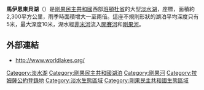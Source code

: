 {{Infobox lake
 | lake_name = 馬伊恩東貝湖
 | image_lake = Lake Mai-Ndombe NASA.jpg
 | caption_lake = 太空假色圖片
 | image_bathymetry = 
 | caption_bathymetry = 
 | location = [[班頓杜省|班頓杜省]]
 | coords = {{coord|2|S|18.33|E|type:waterbody_region:CD|display=inline,title}}
 | type = 
 | inflow = 
 | outflow = [[菲米河|菲米河]]
 | catchment = 
 | basin_countries = [[剛果民主共和國|剛果民主共和國]]
 | length = 
 | width = 
 | area = 890 sq mi (2,300 km²)
 | depth = 5 米 
 | max-depth = 10 米
 | volume = 
 | residence_time = 
 | shore = 
 | elevation = 
 | islands = 
 | cities = 
}}

'''馬伊恩東貝湖'''（{{lang-fr|'''Lac Mai-Ndombe'''}}）是[[剛果民主共和國|剛果民主共和國]]西部[[班頓杜省|班頓杜省]]的大型[[淡水湖|淡水湖]]，座標{{coord|2|S|18|E}}，面積約2,300平方公里，雨季時面積增大一至兩倍。這座不規則形狀的湖泊平均深度只有5米，最大深度10米，湖水經[[菲米河|菲米河]]流入[[開賽河|開賽河]]和[[剛果河|剛果河]]。

==外部連結==
* http://www.worldlakes.org/ {{Wayback|url=http://www.worldlakes.org/ |date=20210422061948 }}

{{DEFAULTSORT:Mai-Ndombe}}
[[Category:淡水湖|Category:淡水湖]]
[[Category:剛果民主共和國湖泊|Category:剛果民主共和國湖泊]]
[[Category:剛果河|Category:剛果河]]
[[Category:拉姆薩公約登錄地|Category:拉姆薩公約登錄地]]
[[Category:淡水生態區域|Category:淡水生態區域]]
[[Category:剛果民主共和國生態區域|Category:剛果民主共和國生態區域]]
{{剛果民主共和國小作品}}
